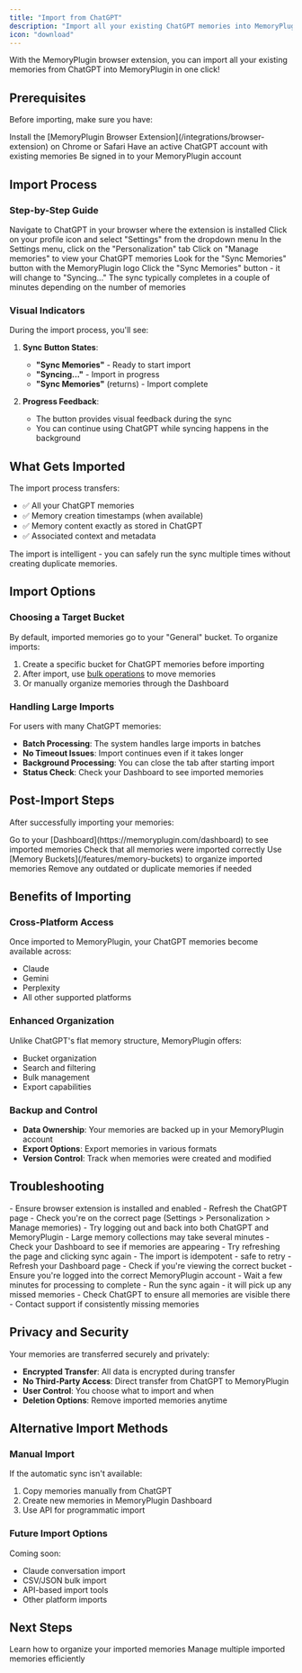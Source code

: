 ```yaml
---
title: "Import from ChatGPT"
description: "Import all your existing ChatGPT memories into MemoryPlugin with one click"
icon: "download"
---
```


With the MemoryPlugin browser extension, you can import all your existing memories from ChatGPT into MemoryPlugin in one click!

## Prerequisites

Before importing, make sure you have:

<Steps>
  <Step title="Browser Extension Installed">
    Install the [MemoryPlugin Browser Extension](/integrations/browser-extension) on Chrome or Safari
  </Step>
  <Step title="ChatGPT Account">
    Have an active ChatGPT account with existing memories
  </Step>
  <Step title="MemoryPlugin Account">
    Be signed in to your MemoryPlugin account
  </Step>
</Steps>

## Import Process

### Step-by-Step Guide

<Steps>
  <Step title="Open ChatGPT">
    Navigate to ChatGPT in your browser where the extension is installed
  </Step>
  <Step title="Open Settings">
    Click on your profile icon and select "Settings" from the dropdown menu
  </Step>
  <Step title="Navigate to Personalization">
    In the Settings menu, click on the "Personalization" tab
  </Step>
  <Step title="Manage Memories">
    Click on "Manage memories" to view your ChatGPT memories
  </Step>
  <Step title="Find Sync Button">
    Look for the "Sync Memories" button with the MemoryPlugin logo
  </Step>
  <Step title="Start Sync">
    Click the "Sync Memories" button - it will change to "Syncing..."
  </Step>
  <Step title="Wait for Completion">
    The sync typically completes in a couple of minutes depending on the number of memories
  </Step>
</Steps>

### Visual Indicators

During the import process, you'll see:

1. **Sync Button States**:
   - **"Sync Memories"** - Ready to start import
   - **"Syncing..."** - Import in progress
   - **"Sync Memories"** (returns) - Import complete

2. **Progress Feedback**:
   - The button provides visual feedback during the sync
   - You can continue using ChatGPT while syncing happens in the background

## What Gets Imported

The import process transfers:

- ✅ All your ChatGPT memories
- ✅ Memory creation timestamps (when available)
- ✅ Memory content exactly as stored in ChatGPT
- ✅ Associated context and metadata

<Info>
The import is intelligent - you can safely run the sync multiple times without creating duplicate memories.
</Info>

## Import Options

### Choosing a Target Bucket

By default, imported memories go to your "General" bucket. To organize imports:

1. Create a specific bucket for ChatGPT memories before importing
2. After import, use [bulk operations](/features/bulk-operations) to move memories
3. Or manually organize memories through the Dashboard

### Handling Large Imports

For users with many ChatGPT memories:

- **Batch Processing**: The system handles large imports in batches
- **No Timeout Issues**: Import continues even if it takes longer
- **Background Processing**: You can close the tab after starting import
- **Status Check**: Check your Dashboard to see imported memories

## Post-Import Steps

After successfully importing your memories:

<Steps>
  <Step title="Verify Import">
    Go to your [Dashboard](https://memoryplugin.com/dashboard) to see imported memories
  </Step>
  <Step title="Review Memories">
    Check that all memories were imported correctly
  </Step>
  <Step title="Organize">
    Use [Memory Buckets](/features/memory-buckets) to organize imported memories
  </Step>
  <Step title="Clean Up">
    Remove any outdated or duplicate memories if needed
  </Step>
</Steps>

## Benefits of Importing

### Cross-Platform Access
Once imported to MemoryPlugin, your ChatGPT memories become available across:
- Claude
- Gemini
- Perplexity
- All other supported platforms

### Enhanced Organization
Unlike ChatGPT's flat memory structure, MemoryPlugin offers:
- Bucket organization
- Search and filtering
- Bulk management
- Export capabilities

### Backup and Control
- **Data Ownership**: Your memories are backed up in your MemoryPlugin account
- **Export Options**: Export memories in various formats
- **Version Control**: Track when memories were created and modified

## Troubleshooting

<AccordionGroup>
  <Accordion title="Sync button not appearing">
    - Ensure browser extension is installed and enabled
    - Refresh the ChatGPT page
    - Check you're on the correct page (Settings > Personalization > Manage memories)
    - Try logging out and back into both ChatGPT and MemoryPlugin
  </Accordion>
  <Accordion title="Sync seems stuck">
    - Large memory collections may take several minutes
    - Check your Dashboard to see if memories are appearing
    - Try refreshing the page and clicking sync again
    - The import is idempotent - safe to retry
  </Accordion>
  <Accordion title="Memories not showing in Dashboard">
    - Refresh your Dashboard page
    - Check if you're viewing the correct bucket
    - Ensure you're logged into the correct MemoryPlugin account
    - Wait a few minutes for processing to complete
  </Accordion>
  <Accordion title="Partial import">
    - Run the sync again - it will pick up any missed memories
    - Check ChatGPT to ensure all memories are visible there
    - Contact support if consistently missing memories
  </Accordion>
</AccordionGroup>

## Privacy and Security

<Info>
Your memories are transferred securely and privately:
</Info>

- **Encrypted Transfer**: All data is encrypted during transfer
- **No Third-Party Access**: Direct transfer from ChatGPT to MemoryPlugin
- **User Control**: You choose what to import and when
- **Deletion Options**: Remove imported memories anytime

## Alternative Import Methods

### Manual Import
If the automatic sync isn't available:
1. Copy memories manually from ChatGPT
2. Create new memories in MemoryPlugin Dashboard
3. Use API for programmatic import

### Future Import Options
Coming soon:
- Claude conversation import
- CSV/JSON bulk import
- API-based import tools
- Other platform imports

## Next Steps

<CardGroup cols={2}>
  <Card
    title="Organize with Buckets"
    icon="folder"
    href="/features/memory-buckets"
  >
    Learn how to organize your imported memories
  </Card>
  <Card
    title="Use Bulk Operations"
    icon="list"
    href="/features/bulk-operations"
  >
    Manage multiple imported memories efficiently
  </Card>
</CardGroup>